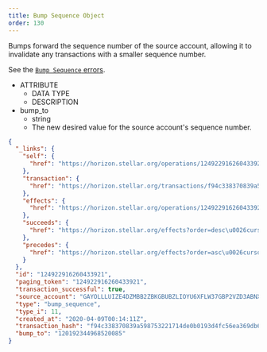 ```yaml
---
title: Bump Sequence Object
order: 130
---
```



Bumps forward the sequence number of the source account, allowing it to invalidate any transactions with a smaller sequence number.

See the [`Bump Sequence` errors](../../../errors/result-codes/operation-specific/bump-sequence.mdx).

<AttributeTable>


- ATTRIBUTE
  - DATA TYPE
  - DESCRIPTION
- bump_to
  - string
  - The new desired value for the source account's sequence number.

</AttributeTable>


<ExampleResponse>


```json
{
  "_links": {
    "self": {
      "href": "https://horizon.stellar.org/operations/124922916260433921"
    },
    "transaction": {
      "href": "https://horizon.stellar.org/transactions/f94c338370839a598753221714de0b0193d4fc56ea369db6efe88f18669cc5a1"
    },
    "effects": {
      "href": "https://horizon.stellar.org/operations/124922916260433921/effects"
    },
    "succeeds": {
      "href": "https://horizon.stellar.org/effects?order=desc\u0026cursor=124922916260433921"
    },
    "precedes": {
      "href": "https://horizon.stellar.org/effects?order=asc\u0026cursor=124922916260433921"
    }
  },
  "id": "124922916260433921",
  "paging_token": "124922916260433921",
  "transaction_successful": true,
  "source_account": "GAYOLLLUIZE4DZMBB2ZBKGBUBZLIOYU6XFLW37GBP2VZD3ABNXCW4BVA",
  "type": "bump_sequence",
  "type_i": 11,
  "created_at": "2020-04-09T00:14:11Z",
  "transaction_hash": "f94c338370839a598753221714de0b0193d4fc56ea369db6efe88f18669cc5a1",
  "bump_to": "120192344968520085"
}
```

</ExampleResponse>

